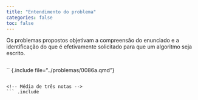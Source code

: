 ```yaml
---
title: "Entendimento do problema"
categories: false
toc: false
---
```


Os problemas propostos objetivam a compreensão do enunciado e a identificação do que é efetivamente solicitado para que um algoritmo seja escrito.

<!-- Troco para padaria -->
``` .include
```

<!-- Total da conta do café -->
`` {.include file="../problemas/0086a.qmd"}
```

<!-- Média de três notas -->
``` .include
```

<!-- Soma da distância -->
``` .include
```

<!-- Conversão de Minutos em Horas -->
``` .include
```
